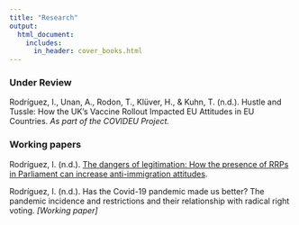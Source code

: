 ```yaml
---
title: "Research"
output:
  html_document:
    includes:
      in_header: cover_books.html
---
```


### Under Review

Rodríguez, I., Unan, A., Rodon, T., Klüver, H., & Kuhn, T. (n.d.). Hustle and Tussle: How the UK's Vaccine Rollout Impacted EU Attitudes in EU Countries. *As part of the COVIDEU Project.*

### Working papers

Rodríguez, I. (n.d.). [The dangers of legitimation: How the presence of RRPs in Parliament can increase anti-immigration attitudes](legitimation_paper.html).

Rodríguez, I. (n.d.). Has the Covid-19 pandemic made us better? The pandemic incidence and restrictions and their relationship with radical right voting. *[Working paper]*
